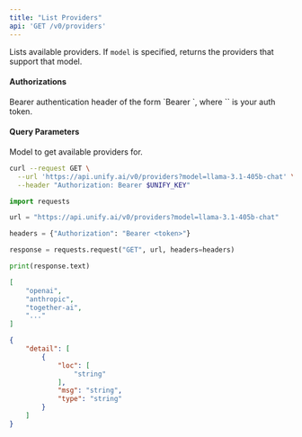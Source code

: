 ```yaml
---
title: "List Providers"
api: 'GET /v0/providers'
---
```

Lists available providers. If `model` is specified,
returns the providers that support that model.

#### Authorizations

<ParamField header="Authorization" type="string" required="true">
  Bearer authentication header of the form `Bearer <token>`, where `<token>` is your auth token.
</ParamField>

#### Query Parameters

<ParamField query="model" type="string" >
Model to get available providers for.
</ParamField>

<RequestExample>

```bash cURL
curl --request GET \
  --url 'https://api.unify.ai/v0/providers?model=llama-3.1-405b-chat' \
  --header "Authorization: Bearer $UNIFY_KEY"
```

```python Python
import requests

url = "https://api.unify.ai/v0/providers?model=llama-3.1-405b-chat"

headers = {"Authorization": "Bearer <token>"}

response = requests.request("GET", url, headers=headers)

print(response.text)
```

</RequestExample>
<ResponseExample>

```json 200
[
    "openai",
    "anthropic",
    "together-ai",
    "..."
]
```

```json 422
{
    "detail": [
        {
            "loc": [
                "string"
            ],
            "msg": "string",
            "type": "string"
        }
    ]
}
```

</ResponseExample>
